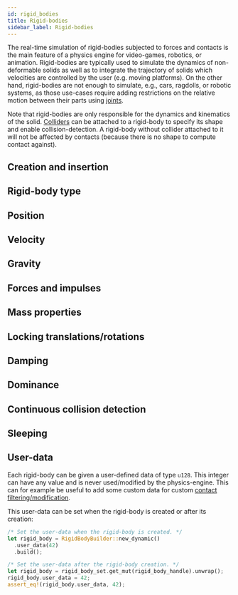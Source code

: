 ```yaml
---
id: rigid_bodies
title: Rigid-bodies
sidebar_label: Rigid-bodies
---
```



The real-time simulation of rigid-bodies subjected to forces and contacts is the main feature of a physics engine for
video-games, robotics, or animation. Rigid-bodies are typically used to simulate the dynamics of non-deformable solids as well
as to integrate the trajectory of solids which velocities are controlled by the user (e.g. moving platforms). On
the other hand, rigid-bodies are not enough to simulate, e.g., cars, ragdolls, or robotic systems, as those use-cases
require adding restrictions on the relative motion between their parts using [joints](joints).
 
Note that rigid-bodies are only responsible for the dynamics and kinematics of the solid. [Colliders](colliders) can be
attached to a rigid-body to specify its shape and enable collision-detection. A rigid-body without collider attached to it will
not be affected by contacts (because there is no shape to compute contact against).

## Creation and insertion

<CreationAndInsertion />

## Rigid-body type

<RigidBodyType />

## Position

<Position />

## Velocity

<Velocity />

## Gravity

<Gravity />

## Forces and impulses

<ForcesAndImpulses />

## Mass properties

<MassProperties />

## Locking translations/rotations

<Locking />

## Damping

<Damping />

## Dominance

<Dominance />

## Continuous collision detection

<CCD />

## Sleeping

<Sleeping />


<rapier>

## User-data
Each rigid-body can be given a user-defined data of type `u128`. This integer can have any value
and is never used/modified by the physics-engine. This can for example be useful to add some custom data for
custom [contact filtering/modification](advanced_collision_detection#physics-hooks).

This user-data can be set when the rigid-body is created or after its creation:

```rust
/* Set the user-data when the rigid-body is created. */
let rigid_body = RigidBodyBuilder::new_dynamic()
  .user_data(42)
  .build();
```
```rust
/* Set the user-data after the rigid-body creation. */
let rigid_body = rigid_body_set.get_mut(rigid_body_handle).unwrap();
rigid_body.user_data = 42;
assert_eq!(rigid_body.user_data, 42);
```

</rapier>